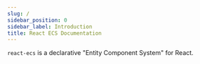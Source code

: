 ```yaml
---
slug: /
sidebar_position: 0
sidebar_label: Introduction
title: React ECS Documentation
---
```





`react-ecs` is a declarative "Entity Component System" for React.

<Leva hidden />

<Example hideControls style={{ backgroundColor: 'black', height: '250px' }}>
    <BoidExample />
</Example>

<div style={{ float: 'right' }}>
    These boids are driven by react-ecs! Try dragging and zooming!
</div>

## What's that?

<img
    style={{ float: 'right', maxWidth: '400px', marginLeft: '10px' }}
    src="https://i.imgur.com/nTfGWyF.png"
/>

An **ECS**, or _Entity Component System_ is a design pattern popular in game development. It eschews rich objects for simple **Entities** that compose data-only Components, or **Facets** as `react-ecs` calls them (to avoid confusion with React Components).

Logic is then handled by small update functions called **Systems** that operate upon the facets related to it.

In the example to the right, a common scenario is illustrated. There are a number of entities, comprised merely as a collection of simple data facets. A `Velocity` or `Position` component may hold a simple vector. Whereas a `Graphics` component might hold the URL of a sprite image.

Two systems, `PhysicsSystem` and `GraphicsSystem` are responsible for all the behavior and logic:

-   The `PhysicsSystem` looks at all the entities with **both** `Velocity` and `Position` facets, using the former to update the latter.
-   The `GraphicsSystem` looks at all the entities with **both** `Position` and `Graphics` facets, using the former to draw the latter.

The systems ignore the entities that don't have the facets they're interested in.

## Composition over Inheritance

ECS takes "composition over inheritance" to its logical conclusion.

Entities are nothing more than their facets. They don't have their own data and they don't have any code.

There's no need to try to find the best inheritance tree to represent your problem domain.

Just slap some useful facets onto some entities and write some systems to process them. This also means entity capabilities can dynamically change at runtime.

It's a robust, easy to implement pattern that can enable a fun creativity.

## Declarative ECS with React

The idea behind `react-ecs` is to allow you to _describe_ the parts of your ECS in standard React fashion:

First, define some useful Facets.

```tsx
class Mass extends Facet<Mass> {}

class Lifetime extends Facet<Lifetime> {
    timeleft? = 1;
}

class Position extends Facet<Position> {
    location? = new Vector2(0, 0);
}

class Velocity extends Facet<Velocity> {
    amount? = new Vector2(0, 0);
}
```

Let's add a system to remove entities when their `Lifetime` has expired:

```tsx
const LifetimeSystem = () => {
    // get reference to ECS engine
    const engine = useEngine();
    // create a query for entities with the Lifetime face
    const query = useQuery((e) => e.has(Lifetime));

    // create a system that runs every tick
    return useSystem((dt: number) => {
        // use the query to loop over entities with the Lifetime facet
        query.loop([Lifetime], (e, [lifetime]) => {
            // subtract the current frame time
            lifetime.timeleft -= dt;

            // remove entity from engine if it expires
            if (lifetime.timeleft <= 0) {
                engine.removeEntity(e);
            }
        });
    });
};
```

Let's add a couple of other systems for moving entities around:

```tsx
const PhysicsSystem = () => {
    const query = useQuery((e) => e.hasAll(Position, Velocity));

    return useSystem((dt) => {
        query.loop([Position, Velocity], (e, [pos, vel]) => {
            pos.location = pos.location.clone().add(vel.amount);
        });
    });
};

const GravitySystem = ({ vector }) => {
    const query = useQuery((e) => e.hasAll(Mass, Velocity));

    return useSystem((dt) => {
        query.loop([Velocity], (e, [vel]) => {
            vel.amount = vel.amount
                .clone()
                .add(vector.clone().multiplyScalar(dt));
        });
    });
};
```

Finally, let's write a system to sync an entity's `Position` facet with its standard `DOMView` facet:

```tsx
const DOMViewSystem = () => {
    const query = useQuery((e) => e.hasAll(DOMView, Position));

    return useSystem((dt) => {
        query.loop([DOMView, Position], (e, [view, pos]) => {
            // sync DOM element's style with entity's Position
            view.element.style.left = `${pos.location.x}px`;
            view.element.style.top = `${pos.location.y}px`;
        });
    });
};
```

Now we can put it all together:

```tsx
export const DOMParticles = () => {
    // create the ECS
    const ECS = useECS();
    // update the ECS every frame
    useAnimationFrame(ECS.update);

    // some helper functions for randomizing things
    const rnd = (s: number) => Math.random() * s - s * 0.5;
    const randomVector = (s: number) =>
        new Vector2(rnd(s), rnd(s));


    return (
        <ECS.Provider> {/* context provider for ECS things */}
            {/* include all the systems */}
            <LifetimeSystem />
            <PhysicsSystem />
            <GravitySystem vector={new Vector2(0, 10)} />
            <DOMViewSystem />

            {/* emit entities with a delay using built-in <Emitter /> */}
            <Emitter emissionDelay={0.025}>
                {() => {
                    // create random position
                    const pos = randomVector(50).add(new Vector2(250, 100));
                    return (
                        {/* <Entity> contains all its facets */}
                        <Entity>
                            <Mass />
                            <Lifetime timeleft={3} />
                            <Position location={pos} />
                            <Velocity amount={randomVector(10)} />
                            <DOMView> {/* DOMView's child lets us declare how the entity looks */}
                                <img
                                    style={{
                                        position: 'absolute',
                                        left: pos.x,
                                        top: pos.y,
                                        width: 16,
                                        height: 16
                                    }}
                                    src="https://i.imgur.com/kFjaH5l.png" />
                            </DOMView>
                        </Entity>
                    );
                }}
            </Emitter>
        </ECS.Provider>
    )
}
```

<Example hideControls style={{ height: '250px' }}>
    <DOMParticles />
</Example>
